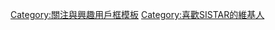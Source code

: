 {{Userbox
  |border-c = black
  |border-s = 1
  |id-c     = 
  |id-s     = 12
  |id-fc    = #000000
  |info-c   = violet
  |info-s   = 9
  |info-fc  = 
  |id       = [[File:Sistar in Vietnam, on Nov 29, 2012.jpg|60px]]
  |info     = 這個用戶是「STAR1」（스타일），喜歡[[SISTAR]]（씨스타）
  |nocat    = 
}}
<noinclude>[[Category:關注與興趣用戶框模板]]</noinclude>
[[Category:喜歡SISTAR的維基人]]